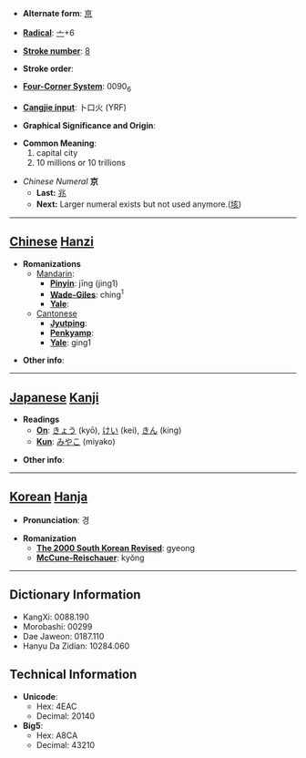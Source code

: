* '''Alternate form''': [[亰]]

* '''[[Wiktionary:Chinese radical index| Radical]]''': [[Wiktionary:Chinese radical index 亠|亠]]+6

* '''[[Wiktionary:Chinese total strokes index|Stroke number]]''': [[Wiktionary:Chinese total strokes index 8|8]]

* '''Stroke order''': 

* '''[[Wiktionary:Chinese four corner index|Four-Corner System]]''': 0090<sub>6</sub>

* '''[[Wiktionary:Chinese Cangjie index|Cangjie input]]''': 卜口火 (YRF)

* '''Graphical Significance and Origin''': 

* '''Common Meaning''': 
*#capital city
*#10 millions or 10 trillions

*''Chinese Numeral'' '''京'''
**'''Last:''' [[兆]]
**'''Next:''' Larger numeral exists but not used anymore.([[垓]])

----

== [[Chinese]] [[Hanzi]] ==

* '''Romanizations'''
** [[Mandarin]]:
*** '''[[Pinyin]]''': jīng (jing1)
*** '''[[Wade-Giles]]''': ching<sup>1</sup>
*** '''[[Yale]]''': 
**[[Cantonese]]
***'''[[Jyutping]]''':
***'''[[Penkyamp]]''': 
***'''[[Yale]]''': ging1

* '''Other info''': 

----

== [[Japanese]] [[Kanji]] ==

* '''Readings'''
** '''[[On]]''': [[きょう]] (kyō), [[けい]] (kei), [[きん]] (king)
** '''[[Kun]]''': [[みやこ]] (miyako)

* '''Other info''':  

----

== [[Korean]] [[Hanja]] ==

* '''Pronunciation''': 경

* '''Romanization'''
** '''[[The 2000 South Korean Revised Romanization|The 2000 South Korean Revised]]''': gyeong
** '''[[McCune-Reischauer]]''': kyŏng

----

== Dictionary Information ==

* KangXi: 0088.190
* Morobashi: 00299
* Dae Jaweon: 0187.110
* Hanyu Da Zidian: 10284.060

== Technical Information ==

* '''Unicode''':
** Hex: 4EAC
** Decimal: 20140
* '''Big5''':
** Hex: A8CA
** Decimal: 43210